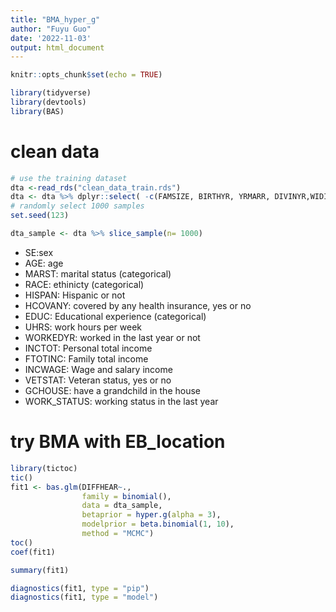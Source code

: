 ```yaml
---
title: "BMA_hyper_g"
author: "Fuyu Guo"
date: '2022-11-03'
output: html_document
---
```

  
  ```r
knitr::opts_chunk$set(echo = TRUE)
```

```r
library(tidyverse)
library(devtools)
library(BAS)
```

# clean data
```r
# use the training dataset
dta <-read_rds("clean_data_train.rds")
dta <- dta %>% dplyr::select( -c(FAMSIZE, BIRTHYR, YRMARR, DIVINYR,WIDINYR, dataset, DEPARTS, ARRIVES, CLASSWKR, INCBUS00, INCWELFR))
# randomly select 1000 samples
set.seed(123)

dta_sample <- dta %>% slice_sample(n= 1000)
```


- SE:sex
- AGE: age
- MARST: marital status (categorical)
- RACE: ethinicty (categorical)
- HISPAN: Hispanic or not
- HCOVANY: covered by any health insurance, yes or no
- EDUC: Educational experience (categorical)
- UHRS: work hours per week
- WORKEDYR: worked in the last year or not
- INCTOT: Personal total income
- FTOTINC: Family total income
- INCWAGE: Wage and salary income
- VETSTAT: Veteran status, yes or no
- GCHOUSE: have a grandchild in the house
- WORK_STATUS: working status in the last year 

# try BMA with EB_location
```r
library(tictoc)
tic()
fit1 <- bas.glm(DIFFHEAR~.,
                family = binomial(),
                data = dta_sample,
                betaprior = hyper.g(alpha = 3),
                modelprior = beta.binomial(1, 10),
                method = "MCMC")
toc()
coef(fit1)
```

```r
summary(fit1)
```
```r
diagnostics(fit1, type = "pip")
diagnostics(fit1, type = "model")
```
